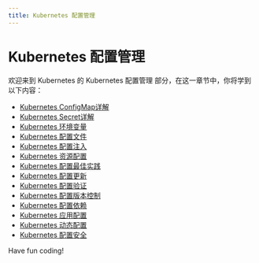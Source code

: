 ```yaml
---
title: Kubernetes 配置管理
---
```


# Kubernetes 配置管理

欢迎来到 Kubernetes 的 Kubernetes 配置管理 部分，在这一章节中，你将学到以下内容：

- [Kubernetes ConfigMap详解](./0-learn-more-about-kubernetes-configmap.mdx)
- [Kubernetes Secret详解](./1-kubernetes-secret-explained.mdx)
- [Kubernetes 环境变量](./2-kubernetes-environment-variables.mdx)
- [Kubernetes 配置文件](./3-kubernetes-profile.mdx)
- [Kubernetes 配置注入](./4-kubernetes-configuration-injection.mdx)
- [Kubernetes 资源配置](./5-kubernetes-resource-configuration.mdx)
- [Kubernetes 配置最佳实践](./6-kubernetes-configuration-best-practices.mdx)
- [Kubernetes 配置更新](./7-kubernetes-configuration-update.mdx)
- [Kubernetes 配置验证](./8-kubernetes-configuration-verification.mdx)
- [Kubernetes 配置版本控制](./9-kubernetes-configuration-version-control.mdx)
- [Kubernetes 配置依赖](./10-kubernetes-configuration-dependencies.mdx)
- [Kubernetes 应用配置](./11-kubernetes-app-configuration.mdx)
- [Kubernetes 动态配置](./12-kubernetes-dynamic-configuration.mdx)
- [Kubernetes 配置安全](./13-kubernetes-configuration-security.mdx)

Have fun coding!